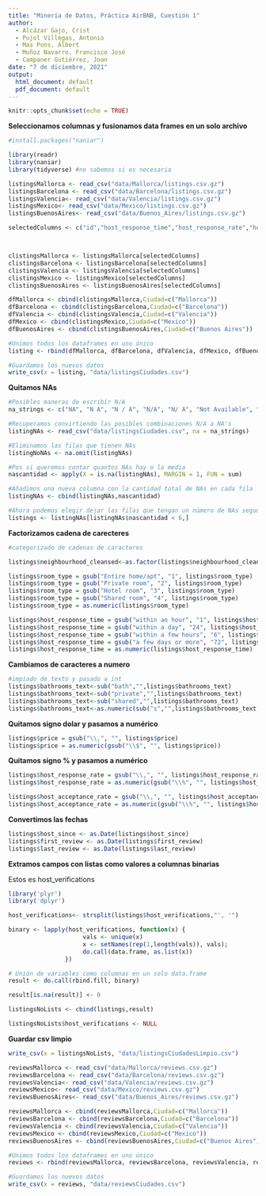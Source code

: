 ---
title: "Minería de Datos, Práctica AirBNB, Cuestión 1"
author:
  - Alcázar Gajo, Crist 
  - Pujol Villegas, Antonio 
  - Mas Pons, Albert 
  - Muñoz Navarro, Francisco José 
  - Campaner Gutiérrez, Joan
date: "7 de diciembre, 2021"
output:
  html_document: default
  pdf_document: default
---

```{r setup, include=FALSE}
knitr::opts_chunk$set(echo = TRUE)
```

**Seleccionamos columnas y fusionamos data frames en un solo archivo**

```{r}


#install.packages("naniar")

library(readr)
library(naniar)
library(tidyverse) #no sabemos si es necesaria

listingsMallorca <- read_csv("data/Mallorca/listings.csv.gz")
listingsBarcelona <- read_csv("data/Barcelona/listings.csv.gz")
listingsValencia<- read_csv("data/Valencia/listings.csv.gz")
listingsMexico<- read_csv("data/Mexico/listings.csv.gz")
listingsBuenosAires<- read_csv("data/Buenos_Aires/listings.csv.gz")

selectedColumns <- c("id","host_response_time","host_response_rate","host_acceptance_rate","host_is_superhost","host_verifications","host_has_profile_pic","host_identity_verified","instant_bookable","number_of_reviews","number_of_reviews_ltm","number_of_reviews_l30d","review_scores_rating","review_scores_value","reviews_per_month","room_type","neighbourhood_cleansed","accommodates","bathrooms_text","bedrooms","beds","host_since","first_review","last_review","amenities","price")



clistingsMallorca <- listingsMallorca[selectedColumns]
clistingsBarcelona <- listingsBarcelona[selectedColumns]
clistingsValencia <- listingsValencia[selectedColumns]
clistingsMexico <- listingsMexico[selectedColumns]
clistingsBuenosAires <- listingsBuenosAires[selectedColumns]

dfMallorca <- cbind(clistingsMallorca,Ciudad=c("Mallorca"))
dfBarcelona <- cbind(clistingsBarcelona,Ciudad=c("Barcelona"))
dfValencia <- cbind(clistingsValencia,Ciudad=c("Valencia"))
dfMexico <- cbind(clistingsMexico,Ciudad=c("Mexico"))
dfBuenosAires <- cbind(clistingsBuenosAires,Ciudad=c("Buenos Aires"))

#Unimos todos los dataframes en uno único
listing <- rbind(dfMallorca, dfBarcelona, dfValencia, dfMexico, dfBuenosAires)

#Guardamos los nuevos datos
write_csv(x = listing, "data/listingsCiudades.csv")
```

**Quitamos NAs**

```{r}

#Posibles maneras de escribir N/A
na_strings <- c("NA", "N A", "N / A", "N/A", "N/ A", "Not Available", "NOt available")

#Recuperamos convirtiendo las posibles combinaciones N/A a NA's
listingNAs <- read_csv("data/listingsCiudades.csv", na = na_strings)

#Eliminamos las filas que tienen NAs
listingNoNAs <- na.omit(listingNAs)

#Pos si queremos contar quantos NAs hay o la media
nascantidad <- apply(X = is.na(listingNAs), MARGIN = 1, FUN = sum)

#Añadimos una nueva columna con la cantidad total de NAs en cada fila
listingNAs <- cbind(listingNAs,nascantidad)

#Ahora podemos elegir dejar las filas que tengan un número de NAs segun la condición siguiente (ahora < 3)
listings <- listingNAs[listingNAs$nascantidad < 6,]
```

**Factorizamos cadena de carecteres**

```{r}
#categorizado de cadenas de caracteres

listings$neighbourhood_cleansed<-as.factor(listings$neighbourhood_cleansed)

listings$room_type = gsub("Entire home/apt", "1", listings$room_type)
listings$room_type = gsub("Private room", "2", listings$room_type)
listings$room_type = gsub("Hotel room", "3", listings$room_type)
listings$room_type = gsub("Shared room", "4", listings$room_type)
listings$room_type = as.numeric(listings$room_type)

listings$host_response_time = gsub("within an hour", "1", listings$host_response_time)
listings$host_response_time = gsub("within a day", "24", listings$host_response_time)
listings$host_response_time = gsub("within a few hours", "6", listings$host_response_time)
listings$host_response_time = gsub("a few days or more", "72", listings$host_response_time)
listings$host_response_time = as.numeric(listings$host_response_time)
```

**Cambiamos de caracteres a numero**

```{r}
#impiado de texto y pasado a int
listings$bathrooms_text<-sub("bath","",listings$bathrooms_text)
listings$bathrooms_text<-sub("private","",listings$bathrooms_text)
listings$bathrooms_text<-sub("shared","",listings$bathrooms_text)
listings$bathrooms_text<-as.numeric(sub("s","",listings$bathrooms_text))

```

**Quitamos signo dolar y pasamos a numérico**

```{r}

listings$price = gsub("\\,", "", listings$price)
listings$price = as.numeric(gsub("\\$", "", listings$price))

```

**Quitamos signo % y pasamos a numérico**

```{r}

listings$host_response_rate = gsub("\\,", "", listings$host_response_rate)
listings$host_response_rate = as.numeric(gsub("\\%", "", listings$host_response_rate))

listings$host_acceptance_rate = gsub("\\,", "", listings$host_acceptance_rate)
listings$host_acceptance_rate = as.numeric(gsub("\\%", "", listings$host_acceptance_rate))

```

**Convertimos las fechas**

```{r}

listings$host_since <- as.Date(listings$host_since)
listings$first_review <- as.Date(listings$first_review)
listings$last_review <- as.Date(listings$last_review)

```

**Extramos campos con listas como valores a columnas binarias**

Estos es host_verifications

```{r}
library('plyr')
library('dplyr')

host_verifications<- strsplit(listings$host_verifications,"', '")

binary <- lapply(host_verifications, function(x) {
                     vals <- unique(x) 
                     x <- setNames(rep(1,length(vals)), vals);
                     do.call(data.frame, as.list(x)) 
                })

# Unión de variables como columnas en un solo data.frame
result <- do.call(rbind.fill, binary)

result[is.na(result)] <- 0

listingsNoLists <- cbind(listings,result)

listingsNoLists$host_verifications <- NULL
```

**Guardar csv limpio**

```{r}

write_csv(x = listingsNoLists, "data/listingsCiudadesLimpio.csv")

```
```{r}
reviewsMallorca <- read_csv("data/Mallorca/reviews.csv.gz")
reviewsBarcelona <- read_csv("data/Barcelona/reviews.csv.gz")
reviewsValencia<- read_csv("data/Valencia/reviews.csv.gz")
reviewsMexico<- read_csv("data/Mexico/reviews.csv.gz")
reviewsBuenosAires<- read_csv("data/Buenos_Aires/reviews.csv.gz")

reviewsMallorca <- cbind(reviewsMallorca,Ciudad=c("Mallorca"))
reviewsBarcelona <- cbind(reviewsBarcelona,Ciudad=c("Barcelona"))
reviewsValencia <- cbind(reviewsValencia,Ciudad=c("Valencia"))
reviewsMexico <- cbind(reviewsMexico,Ciudad=c("Mexico"))
reviewsBuenosAires <- cbind(reviewsBuenosAires,Ciudad=c("Buenos Aires"))

#Unimos todos los dataframes en uno único
reviews <- rbind(reviewsMallorca, reviewsBarcelona, reviewsValencia, reviewsMexico, reviewsBuenosAires)

#Guardamos los nuevos datos
write_csv(x = reviews, "data/reviewsCiudades.csv")
```


